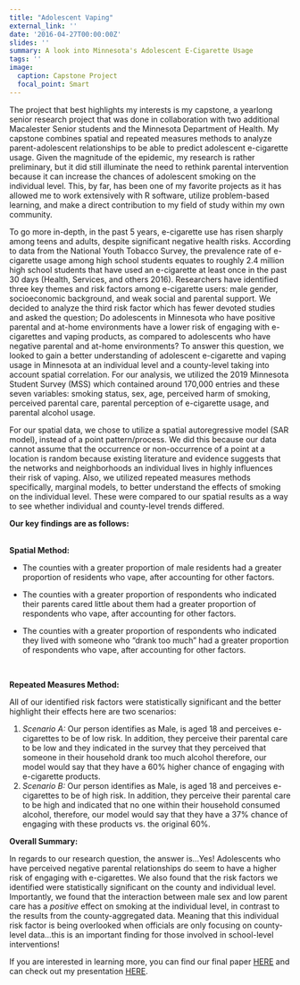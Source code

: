 ```yaml
---
title: "Adolescent Vaping"
external_link: ''
date: '2016-04-27T00:00:00Z'
slides: ''
summary: A look into Minnesota's Adolescent E-Cigarette Usage
tags: ''
image:
  caption: Capstone Project
  focal_point: Smart
---
```



The project that best highlights my interests is my capstone, a yearlong senior research project that was done in collaboration with two additional Macalester Senior students and the Minnesota Department of Health. My capstone combines spatial and repeated measures methods to analyze parent-adolescent relationships to be able to predict adolescent e-cigarette usage. Given the magnitude of the epidemic, my research is rather preliminary, but it did still illuminate the need to rethink parental intervention because it can increase the chances of adolescent smoking on the individual level. This, by far, has been one of my favorite projects as it has allowed me to work extensively with R software, utilize problem-based learning, and make a direct contribution to my field of study within my own community.

To go more in-depth, in the past 5 years, e-cigarette use has risen sharply among teens and adults, despite significant negative health risks. According to data from the National Youth Tobacco Survey, the prevalence rate of e-cigarette usage among high school students equates to roughly 2.4 million high school students that have used an e-cigarette at least once in the past 30 days (Health, Services, and others 2016). Researchers have identified three key themes and risk factors among e-cigarette users: male gender, socioeconomic background, and weak social and parental support. We decided to analyze the third risk factor which has fewer devoted studies and asked the question; Do adolescents in Minnesota who have positive parental and at-home environments have a lower risk of engaging with e-cigarettes and vaping products, as compared to adolescents who have negative parental and at-home environments? To answer this question, we looked to gain a better understanding of adolescent e-cigarette and vaping usage in Minnesota at an individual level and a county-level taking into account spatial correlation. For our analysis, we utilized the 2019 Minnesota Student Survey (MSS) which contained around 170,000 entries and these seven variables: smoking status, sex, age, perceived harm of smoking, perceived parental care, parental perception of e-cigarette usage, and parental alcohol usage. 

For our spatial data, we chose to utilize a spatial autoregressive model (SAR model), instead of a point pattern/process. We did this because our data cannot assume that the occurrence or non-occurrence of a point at a location is random because existing literature and evidence suggests that the networks and neighborhoods an individual lives in highly influences their risk of vaping. Also, we utilized repeated measures methods specifically, marginal models, to better understand the effects of smoking on the individual level. These were compared to our spatial results as a way to see whether individual and county-level trends differed.


**Our key findings are as follows:**

\
**Spatial Method:** 
\

- The counties with a greater proportion of male residents had a greater proportion of residents who vape, after accounting for other factors.
\

- The counties with a greater proportion of respondents who indicated their parents cared little about them had a greater proportion of respondents who vape, after accounting for other factors.
\

- The counties with a greater proportion of respondents who indicated they lived with someone who “drank too much” had a greater proportion of respondents who vape, after accounting for other factors.

\

**Repeated Measures Method:** 
\

All of our identified risk factors were statistically significant and the better highlight their effects here are two scenarios: 
\

1. *Scenario A:* Our person identifies as Male, is aged 18 and perceives e-cigarettes to be of low risk. In addition, they perceive their parental care to be low and they indicated in the survey that they perceived that someone in their household drank too much alcohol therefore, our model would say that they have a 60% higher chance of engaging with e-cigarette products.  
\
2. *Scenario B:* Our person identifies as Male, is aged 18 and perceives e-cigarettes to be of high risk. In addition, they perceive their parental care to be high and indicated that no one within their household consumed alcohol, therefore, our model would say that they have a 37% chance of engaging with these products vs. the original 60%. 

**Overall Summary:** 

In regards to our research question, the answer is...Yes! Adolescents who have perceived negative parental relationships do seem to have a higher risk of engaging with e-cigarettes. We also found that the risk factors we identified were statistically significant on the county and individual level. Importantly, we found that the interaction between male sex and low parent care has a *positive* effect on smoking at the individual level, in contrast to the results from the county-aggregated data. Meaning that this individual risk factor is being overlooked when officials are only focusing on county-level data...this is an important finding for those involved in school-level interventions!


If you are interested in learning more, you can find our final paper [HERE](CapstoneReport.pdf) and can check out my presentation [HERE](Capstone.pdf).
